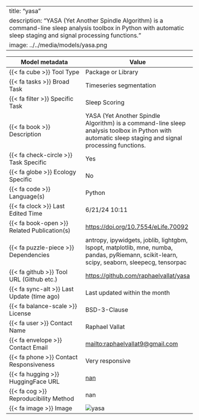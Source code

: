 
---
title: "yasa"
description: "YASA (Yet Another Spindle Algorithm) is a command-line sleep analysis toolbox in Python with automatic sleep staging and signal processing functions."
image: ../../media/models/yasa.png
---

| Model metadata             | Value                               |
|----------------------------|------------------------------------|
| {{< fa cube >}} Tool Type | [Package or Library]{.tool_type .tool_type_pkglib} |
| {{< fa tasks >}} Broad Task | Timeseries segmentation |
| {{< fa filter >}} Specific Task | Sleep Scoring |
| {{< fa book >}} Description | YASA (Yet Another Spindle Algorithm) is a command-line sleep analysis toolbox in Python with automatic sleep staging and signal processing functions. |
| {{< fa check-circle >}} Task Specific | Yes |
| {{< fa globe >}} Ecology Specific | No |
| {{< fa code >}} Language(s) | Python |
| {{< fa clock >}} Last Edited Time | 6/21/24 10:11 |
| {{< fa book-open >}} Related Publication(s) | [https://doi.org/10.7554/eLife.70092](https://doi.org/10.7554/eLife.70092) |
| {{< fa puzzle-piece >}} Dependencies | antropy, ipywidgets, joblib, lightgbm, lspopt, matplotlib, mne, numba, pandas, pyRiemann, scikit-learn, scipy, seaborn, sleepecg, tensorpac |
| {{< fa github >}} Tool URL (Github etc.) | [https://github.com/raphaelvallat/yasa](https://github.com/raphaelvallat/yasa) |
| {{< fa sync-alt >}} Last Update (time ago) | Last updated within the month |
| {{< fa balance-scale >}} License | BSD-3-Clause |
| {{< fa user >}} Contact Name | Raphael Vallat |
| {{< fa envelope >}} Contact Email | [mailto:raphaelvallat9@gmail.com](mailto:raphaelvallat9@gmail.com) |
| {{< fa phone >}} Contact Responsiveness | Very responsive |
| {{< fa hugging >}} HuggingFace URL | [nan](nan) |
| {{< fa cog >}} Reproducibility Method | nan |
| {{< fa image >}} Image | ![yasa](../../media/models/yasa.png) |
